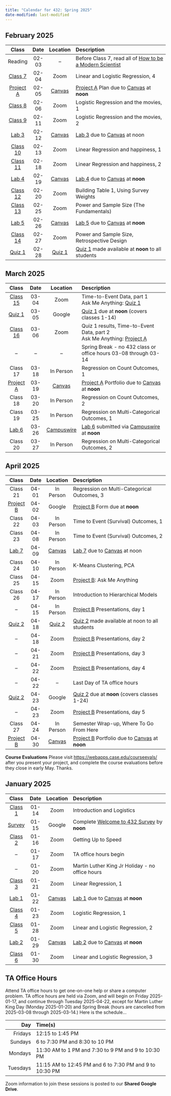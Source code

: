 ```yaml
---
title: "Calendar for 432: Spring 2025"
date-modified: last-modified
---
```


## February 2025

Class | Date | Location | Description
:----: | :----: | :-----: | :---------------------------------------
Reading | 02-03 | -- | Before Class 7, read all of [How to be a Modern Scientist](https://leanpub.com/modernscientist)
[Class 7](https://github.com/THOMASELOVE/432-classes-2025/blob/main/class07/README.md) | 02-04 | Zoom | Linear and Logistic Regression, 4
[Project A](projA.qmd) | 02-05 | [Canvas](https://canvas.case.edu/) | [Project A](projA.qmd) Plan due to [Canvas](https://canvas.case.edu/) at **noon**
[Class 8](https://github.com/THOMASELOVE/432-classes-2025/blob/main/class08/README.md) | 02-06 | Zoom | Logistic Regression and the movies, 1
[Class 9](https://github.com/THOMASELOVE/432-classes-2025/blob/main/class09/README.md) | 02-11 | Zoom | Logistic Regression and the movies, 2
[Lab 3](lab3.qmd) | 02-12 | [Canvas](https://canvas.case.edu/) | [Lab 3](lab3.qmd) due to [Canvas](https://canvas.case.edu/) at noon
[Class 10](https://github.com/THOMASELOVE/432-classes-2025/blob/main/class10/README.md) | 02-13 | Zoom | Linear Regression and happiness, 1
[Class 11](https://github.com/THOMASELOVE/432-classes-2025/blob/main/class11/README.md) | 02-18 | Zoom | Linear Regression and happiness, 2
[Lab 4](lab4.qmd) | 02-19 | [Canvas](https://canvas.case.edu/) | [Lab 4](lab4.qmd) due to [Canvas](https://canvas.case.edu/) at **noon**
[Class 12](https://github.com/THOMASELOVE/432-classes-2025/blob/main/class12/README.md) | 02-20 | Zoom | Building Table 1, Using Survey Weights
[Class 13](https://github.com/THOMASELOVE/432-classes-2025/blob/main/class13/README.md) | 02-25 | Zoom | Power and Sample Size (The Fundamentals)
[Lab 5](lab5.qmd) | 02-26 | [Canvas](https://canvas.case.edu/) | [Lab 5](lab5.qmd) due to [Canvas](https://canvas.case.edu/) at **noon**
[Class 14](https://github.com/THOMASELOVE/432-classes-2025/blob/main/class14/README.md) | 02-27 | Zoom | Power and Sample Size, Retrospective Design
[Quiz 1](quiz1.qmd) | 02-28 | [Quiz 1](quiz1.qmd) | [Quiz 1](quiz1.qmd) made available at **noon** to all students

## March 2025

Class | Date | Location | Description
:----: | :----: | :-----: | :---------------------------------------
[Class 15](https://github.com/THOMASELOVE/432-classes-2025/blob/main/class15/README.md) | 03-04 | Zoom | Time-to-Event Data, part 1 <br /> Ask Me Anything: [Quiz 1](quiz1.qmd)
[Quiz 1](quiz1.qmd) | 03-05 | Google | [Quiz 1](quiz1.qmd) due at **noon** (covers classes 1-14)
[Class 16](https://github.com/THOMASELOVE/432-classes-2025/blob/main/class16/README.md) | 03-06 | Zoom | Quiz 1 results, Time-to-Event Data, part 2 <br /> Ask Me Anything: [Project A](projA.qmd)
-- | -- | -- | Spring Break - no 432 class or office hours 03-08 through 03-14
Class 17 | 03-18 | In Person | Regression on Count Outcomes, 1
[Project A](projA.qmd) | 03-19 | [Canvas](https://canvas.case.edu/) | [Project A](projA.qmd) Portfolio due to [Canvas](https://canvas.case.edu/) at **noon**
Class 18 | 03-20 | In Person | Regression on Count Outcomes, 2
Class 19 | 03-25 | In Person | Regression on Multi-Categorical Outcomes, 1
[Lab 6](lab6.qmd) | 03-26 | [Campuswire](https://campuswire.com/) | [Lab 6](lab6.qmd) submitted via [Campuswire](https://campuswire.com/) at **noon**
Class 20 | 03-27 | In Person | Regression on Multi-Categorical Outcomes, 2

## April 2025

Class | Date | Location | Description
:----: | :----: | :-----: | :---------------------------------------
Class 21 | 04-01 | In Person | Regression on Multi-Categorical Outcomes, 3
[Project B](projB.qmd) | 04-02 | Google | [Project B](projB.qmd) Form due at **noon**
Class 22 | 04-03 | In Person | Time to Event (Survival) Outcomes, 1
Class 23 | 04-08 | In Person | Time to Event (Survival) Outcomes, 2
[Lab 7](lab7.qmd) | 04-09 | [Canvas](https://canvas.case.edu/) | [Lab 7](lab7.qmd) due to [Canvas](https://canvas.case.edu/) at noon
Class 24 | 04-10 | In Person | K-Means Clustering, PCA
Class 25 | 04-15 | Zoom | [Project B](projB.qmd): Ask Me Anything
Class 26 | 04-17 | In Person | Introduction to Hierarchical Models
-- | 04-15 | In Person | [Project B](projB.qmd) Presentations, day 1
[Quiz 2](quiz2.qmd) | 04-18 | [Quiz 2](quiz2.qmd) | [Quiz 2](quiz2.qmd) made available at noon to all students
-- | 04-18 | Zoom | [Project B](projB.qmd) Presentations, day 2
-- | 04-21 | Zoom | [Project B](projB.qmd) Presentations, day 3
-- | 04-22 | Zoom | [Project B](projB.qmd) Presentations, day 4
-- | 04-22 | -- | Last Day of TA office hours
[Quiz 2](quiz2.qmd) | 04-23 | Google | [Quiz 2](quiz2.qmd) due at **noon** (covers classes 1-24)
-- | 04-23 | Zoom | [Project B](projB.qmd) Presentations, day 5
Class 27 | 04-24 | In Person | Semester Wrap-up, Where To Go From Here
[Project B](projB.qmd) | 04-30 | [Canvas](https://canvas.case.edu/) | [Project B](projB.qmd) Portfolio due to [Canvas](https://canvas.case.edu/) at **noon**

**Course Evaluations** Please visit <https://webapps.case.edu/courseevals/> after you present your project, and complete the course evaluations before they close in early May. Thanks.

## January 2025

Class | Date | Location | Description
:----: | :----: | :-----: | :---------------------------------------
[Class 1](https://github.com/THOMASELOVE/432-classes-2025/blob/main/class01/README.md) | 01-14 | Zoom | Introduction and Logistics
[Survey](https://bit.ly/432-2025-welcome-survey) | 01-15 | Google | Complete [Welcome to 432 Survey](https://bit.ly/432-2025-welcome-survey) by **noon**
[Class 2](https://github.com/THOMASELOVE/432-classes-2025/blob/main/class02/README.md) | 01-16 | Zoom | Getting Up to Speed
-- | 01-17 | Zoom | TA office hours begin
-- | 01-20 | Zoom | Martin Luther King Jr Holiday - no office hours
[Class 3](https://github.com/THOMASELOVE/432-classes-2025/blob/main/class03/README.md) | 01-21 | Zoom | Linear Regression, 1
[Lab 1](lab1.qmd) | 01-22 | [Canvas](https://canvas.case.edu/) | [Lab 1](lab1.qmd) due to [Canvas](https://canvas.case.edu/) at **noon**
[Class 4](https://github.com/THOMASELOVE/432-classes-2025/blob/main/class04/README.md) | 01-23 | Zoom | Logistic Regression, 1
[Class 5](https://github.com/THOMASELOVE/432-classes-2025/blob/main/class05/README.md) | 01-28 | Zoom | Linear and Logistic Regression, 2
[Lab 2](lab2.qmd) | 01-29 | [Canvas](https://canvas.case.edu/) | [Lab 2](lab2.qmd) due to [Canvas](https://canvas.case.edu/) at **noon**
[Class 6](https://github.com/THOMASELOVE/432-classes-2025/blob/main/class06/README.md) | 01-30 | Zoom | Linear and Logistic Regression, 3


## TA Office Hours

Attend TA office hours to get one-on-one help or share a computer problem. TA office hours are held via Zoom, and will begin on Friday 2025-01-17, and continue through Tuesday 2025-04-22, except for Martin Luther King Day (Monday 2025-01-20) and Spring Break (hours are cancelled from 2025-03-08 through 2025-03-14.) Here is the schedule...

Day | Time(s)
----------: | :----------------
Fridays | 12:15 to 1:45 PM
Sundays | 6 to 7:30 PM and 8:30 to 10 PM
Mondays | 11:30 AM to 1 PM and 7:30 to 9 PM and 9 to 10:30 PM
Tuesdays | 11:15 AM to 12:45 PM and 6 to 7:30 PM and 9 to 10:30 PM

Zoom information to join these sessions is posted to our **Shared Google Drive**.
